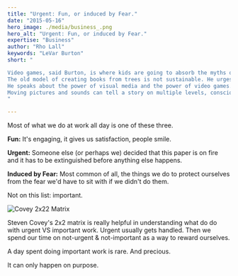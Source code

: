 ```yaml
---
title: "Urgent: Fun, or induced by Fear."
date: "2015-05-16"
hero_image: ./media/business_.png
hero_alt: "Urgent: Fun, or induced by Fear."
expertise: "Business"
author: "Rho Lall"
keywords: "LeVar Burton"
short: "

Video games, said Burton, is where kids are going to absorb the myths of our culture. 
The old model of creating books from trees is not sustainable. He urges the audience to embrace digital media. 
He speaks about the power of visual media and the power of video games. 
Moving pictures and sounds can tell a story on multiple levels, conscious and unconscious. 
"

---
```


Most of what we do at work all day is one of these three.

**Fun:** It's engaging, it gives us satisfaction, people smile.

**Urgent:** Someone else (or perhaps we) decided that this paper is on fire and it has to be extinguished before anything else happens.

**Induced by Fear:** Most common of all, the things we do to protect ourselves from the fear we'd have to sit with if we didn't do them.

Not on this list: important.

![Covey 2x22 Matrix](./media/content/covey_2x2_matrix.png) 

Steven Covey's 2x2 matrix is really helpful in understanding what do do with urgent VS important work. Urgent usually gets handled. 
Then we spend our time on not-urgent & not-important as a way to reward ourselves.

A day spent doing important work is rare. And precious.

It can only happen on purpose.​
